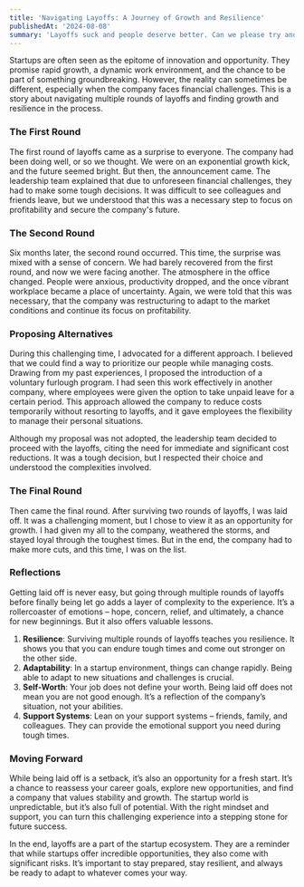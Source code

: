 ```yaml
---
title: 'Navigating Layoffs: A Journey of Growth and Resilience'
publishedAt: '2024-08-08'
summary: 'Layoffs suck and people deserve better. Can we please try and do better.'
---
```

Startups are often seen as the epitome of innovation and opportunity. They promise rapid growth, a dynamic work environment, and the chance to be part of something groundbreaking. However, the reality can sometimes be different, especially when the company faces financial challenges. This is a story about navigating multiple rounds of layoffs and finding growth and resilience in the process.

### The First Round

The first round of layoffs came as a surprise to everyone. The company had been doing well, or so we thought. We were on an exponential growth kick, and the future seemed bright. But then, the announcement came. The leadership team explained that due to unforeseen financial challenges, they had to make some tough decisions. It was difficult to see colleagues and friends leave, but we understood that this was a necessary step to focus on profitability and secure the company's future.

### The Second Round

Six months later, the second round occurred. This time, the surprise was mixed with a sense of concern. We had barely recovered from the first round, and now we were facing another. The atmosphere in the office changed. People were anxious, productivity dropped, and the once vibrant workplace became a place of uncertainty. Again, we were told that this was necessary, that the company was restructuring to adapt to the market conditions and continue its focus on profitability.

### Proposing Alternatives

During this challenging time, I advocated for a different approach. I believed that we could find a way to prioritize our people while managing costs. Drawing from my past experiences, I proposed the introduction of a voluntary furlough program. I had seen this work effectively in another company, where employees were given the option to take unpaid leave for a certain period. This approach allowed the company to reduce costs temporarily without resorting to layoffs, and it gave employees the flexibility to manage their personal situations.

Although my proposal was not adopted, the leadership team decided to proceed with the layoffs, citing the need for immediate and significant cost reductions. It was a tough decision, but I respected their choice and understood the complexities involved.

### The Final Round

Then came the final round. After surviving two rounds of layoffs, I was laid off. It was a challenging moment, but I chose to view it as an opportunity for growth. I had given my all to the company, weathered the storms, and stayed loyal through the toughest times. But in the end, the company had to make more cuts, and this time, I was on the list.

### Reflections

Getting laid off is never easy, but going through multiple rounds of layoffs before finally being let go adds a layer of complexity to the experience. It’s a rollercoaster of emotions – hope, concern, relief, and ultimately, a chance for new beginnings. But it also offers valuable lessons.

1. **Resilience**: Surviving multiple rounds of layoffs teaches you resilience. It shows you that you can endure tough times and come out stronger on the other side.
2. **Adaptability**: In a startup environment, things can change rapidly. Being able to adapt to new situations and challenges is crucial.
3. **Self-Worth**: Your job does not define your worth. Being laid off does not mean you are not good enough. It’s a reflection of the company’s situation, not your abilities.
4. **Support Systems**: Lean on your support systems – friends, family, and colleagues. They can provide the emotional support you need during tough times.

### Moving Forward

While being laid off is a setback, it’s also an opportunity for a fresh start. It’s a chance to reassess your career goals, explore new opportunities, and find a company that values stability and growth. The startup world is unpredictable, but it’s also full of potential. With the right mindset and support, you can turn this challenging experience into a stepping stone for future success.

In the end, layoffs are a part of the startup ecosystem. They are a reminder that while startups offer incredible opportunities, they also come with significant risks. It’s important to stay prepared, stay resilient, and always be ready to adapt to whatever comes your way.

